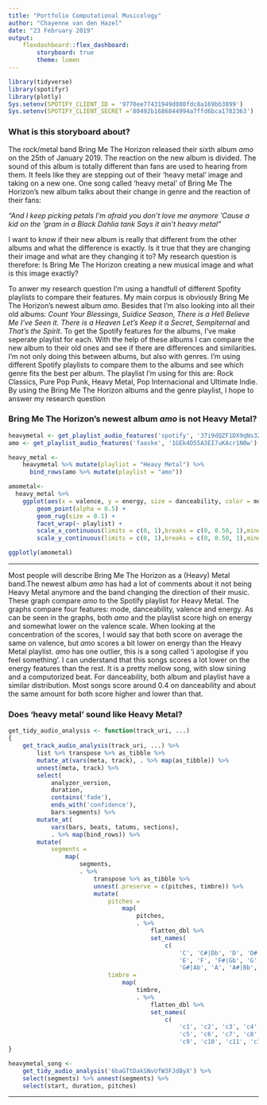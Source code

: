 ```yaml
---
title: "Portfolio Computational Musicology"
author: "Chayenne van den Hazel"
date: "23 February 2019"
output: 
    flexdashboard::flex_dashboard:
        storyboard: true
        theme: lumen
---
```


```r
library(tidyverse)
library(spotifyr)
library(plotly)
Sys.setenv(SPOTIFY_CLIENT_ID = '9770ee77431949d080fdc8a169bb3899')
Sys.setenv(SPOTIFY_CLIENT_SECRET ='80492b1686844994a7ffd6bca1782363')
```

### What is this storyboard about? 

The rock/metal band Bring Me The Horizon released their sixth album *amo* on the 25th of January 2019. The reaction on the new album is divided. The sound of this album is totally different than fans are used to hearing from them. It feels like they are stepping out of their 'heavy metal' image and taking on a new one. One song called 'heavy metal' of Bring Me The Horizon's new album talks about their change in genre and the reaction of their fans:

*"And I keep picking petals
I'm afraid you don't love me anymore
'Cause a kid on the 'gram in a Black Dahlia tank
Says it ain't heavy metal"*

I want to know if their new album is really that different from the other albums and what the difference is exactly. Is it true that they are changing their image and what are they changing it to? My research question is therefore: Is Bring Me The Horizon creating a new musical image and what is this image exactly?

To anwer my research question I'm using a handfull of different Spofity playlists to compare their features. My main corpus is obviously Bring Me The Horizon's newest album *amo*. Besides that I'm also looking into all their old albums: *Count Your Blessings*, *Suidice Season*, *There is a Hell Believe Me I've Seen it. There is a Heaven Let's Keep it a Secret*, *Sempiternal* and *That's the Spirit*. To get the Spotify features for the albums, I've make seperate playlist for each. With the help of these albums I can compare the new album to their old ones and see if there are differences and similarities. I'm not only doing this between albums, but also with genres. I'm using different Spotify playlists to compare them to the albums and see which genre fits the best per album. The playlist I'm using for this are: Rock Classics, Pure Pop Punk, Heavy Metal, Pop Internacional and Ultimate Indie. By using the Bring Me The Horizon albums and the genre playlist, I hope to answer my research question 


### Bring Me The Horizon's newest album *amo* is not Heavy Metal?

```r
heavymetal <- get_playlist_audio_features('spotify', '37i9dQZF1DX9qNs32fujYe')
amo <- get_playlist_audio_features('faaske', '1GEk4D55A3EI7uKAcr1N0w')

heavy_metal <-
    heavymetal %>% mutate(playlist = "Heavy Metal") %>%
      bind_rows(amo %>% mutate(playlist = "amo"))

amometal<-
  heavy_metal %>%
    ggplot(aes(x = valence, y = energy, size = danceability, color = mode))+
        geom_point(alpha = 0.5) +
        geom_rug(size = 0.1) +
        facet_wrap(~ playlist) +
        scale_x_continuous(limits = c(0, 1),breaks = c(0, 0.50, 1),minor_breaks = NULL) +    
        scale_y_continuous(limits = c(0, 1),breaks = c(0, 0.50, 1),minor_breaks = NULL)

ggplotly(amometal)

```

***

Most people will describe Bring Me The Horizon as a (Heavy) Metal band.The newest album *amo* has had a lot of comments about it not being Heavy Metal anymore and the band changing the direction of their music. These graph compare *amo* to the Spotify playlist for Heavy Metal. The graphs compare four features: mode, danceability, valence and energy. As can be seen in the graphs, both *amo* and the playlist score high on energy and somewhat lower on the valence scale. When looking at the concentration of the scores, I would say that both score on average the same on valence, but *amo* scores a bit lower on energy than the Heavy Metal playlist. *amo* has one outlier, this is a song called 'i apologise if you feel something'. I can understand that this songs scores a lot lower on the energy features than the rest. It is a pretty mellow song, with slow sining and a computorized beat. For danceability, both album and playlist have a similar distribution. Most songs score around 0.4 on danceability and about the same amount for both score higher and lower than that. 

### Does 'heavy metal' sound like Heavy Metal?

```r
get_tidy_audio_analysis <- function(track_uri, ...) 
{
    get_track_audio_analysis(track_uri, ...) %>% 
        list %>% transpose %>% as_tibble %>% 
        mutate_at(vars(meta, track), . %>% map(as_tibble)) %>% 
        unnest(meta, track) %>% 
        select(
            analyzer_version,
            duration,
            contains('fade'),
            ends_with('confidence'),
            bars:segments) %>% 
        mutate_at(
            vars(bars, beats, tatums, sections), 
            . %>% map(bind_rows)) %>% 
        mutate(
            segments =
                map(
                    segments,
                    . %>% 
                        transpose %>% as_tibble %>% 
                        unnest(.preserve = c(pitches, timbre)) %>% 
                        mutate(
                            pitches = 
                                map(
                                    pitches, 
                                    . %>% 
                                        flatten_dbl %>% 
                                        set_names(
                                            c( 
                                                'C', 'C#|Db', 'D', 'D#|Eb', 
                                                'E', 'F', 'F#|Gb', 'G',
                                                'G#|Ab', 'A', 'A#|Bb', 'B'))),
                            timbre = 
                                map(
                                    timbre,
                                    . %>% 
                                        flatten_dbl %>% 
                                        set_names(
                                            c(
                                                'c1', 'c2', 'c3', 'c4', 
                                                'c5', 'c6', 'c7', 'c8',
                                                'c9', 'c10', 'c11', 'c12'))))))
}
```

```r
heavymetal_song <- 
    get_tidy_audio_analysis('6baGTtDakSNvUfW3FJd8yX') %>% 
    select(segments) %>% unnest(segments) %>% 
    select(start, duration, pitches)
```

***



